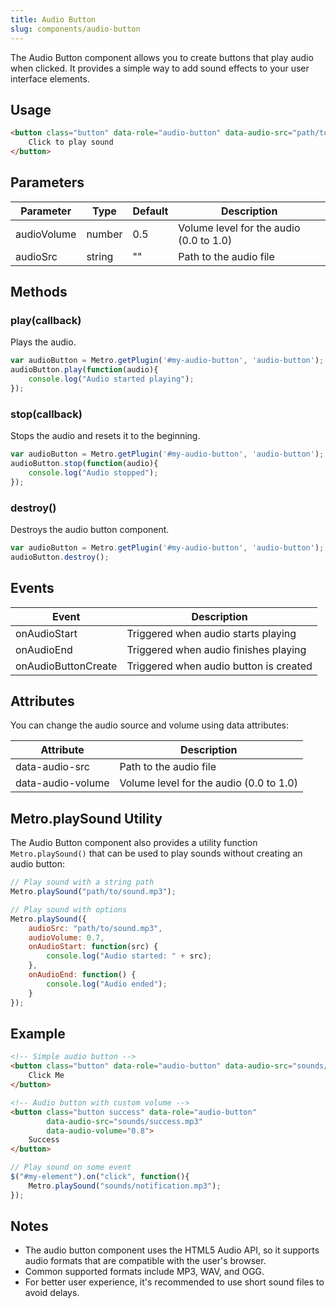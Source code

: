 ```yaml
---
title: Audio Button
slug: components/audio-button
---
```


The Audio Button component allows you to create buttons that play audio when clicked. It provides a simple way to add sound effects to your user interface elements.

## Usage

```html
<button class="button" data-role="audio-button" data-audio-src="path/to/sound.mp3">
    Click to play sound
</button>
```

## Parameters

| Parameter | Type | Default | Description |
| --- | --- | --- | --- |
| audioVolume | number | 0.5 | Volume level for the audio (0.0 to 1.0) |
| audioSrc | string | "" | Path to the audio file |

## Methods

### play(callback)
Plays the audio.

```javascript
var audioButton = Metro.getPlugin('#my-audio-button', 'audio-button');
audioButton.play(function(audio){
    console.log("Audio started playing");
});
```

### stop(callback)
Stops the audio and resets it to the beginning.

```javascript
var audioButton = Metro.getPlugin('#my-audio-button', 'audio-button');
audioButton.stop(function(audio){
    console.log("Audio stopped");
});
```

### destroy()
Destroys the audio button component.

```javascript
var audioButton = Metro.getPlugin('#my-audio-button', 'audio-button');
audioButton.destroy();
```

## Events

| Event | Description |
| --- | --- |
| onAudioStart | Triggered when audio starts playing |
| onAudioEnd | Triggered when audio finishes playing |
| onAudioButtonCreate | Triggered when audio button is created |

## Attributes

You can change the audio source and volume using data attributes:

| Attribute | Description |
| --- | --- |
| data-audio-src | Path to the audio file |
| data-audio-volume | Volume level for the audio (0.0 to 1.0) |

## Metro.playSound Utility

The Audio Button component also provides a utility function `Metro.playSound()` that can be used to play sounds without creating an audio button:

```javascript
// Play sound with a string path
Metro.playSound("path/to/sound.mp3");

// Play sound with options
Metro.playSound({
    audioSrc: "path/to/sound.mp3",
    audioVolume: 0.7,
    onAudioStart: function(src) {
        console.log("Audio started: " + src);
    },
    onAudioEnd: function() {
        console.log("Audio ended");
    }
});
```

## Example

```html
<!-- Simple audio button -->
<button class="button" data-role="audio-button" data-audio-src="sounds/click.mp3">
    Click Me
</button>

<!-- Audio button with custom volume -->
<button class="button success" data-role="audio-button" 
        data-audio-src="sounds/success.mp3" 
        data-audio-volume="0.8">
    Success
</button>
```

```javascript
// Play sound on some event
$("#my-element").on("click", function(){
    Metro.playSound("sounds/notification.mp3");
});
```

## Notes

- The audio button component uses the HTML5 Audio API, so it supports audio formats that are compatible with the user's browser.
- Common supported formats include MP3, WAV, and OGG.
- For better user experience, it's recommended to use short sound files to avoid delays.